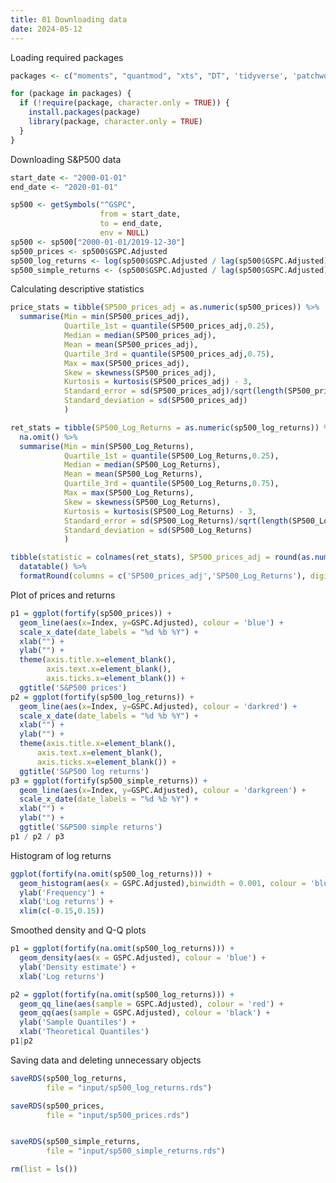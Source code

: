 ```yaml
---
title: 01 Downloading data
date: 2024-05-12
---
```


Loading required packages

```r
packages <- c("moments", "quantmod", "xts", "DT", 'tidyverse', 'patchwork')

for (package in packages) {
  if (!require(package, character.only = TRUE)) {
    install.packages(package)
    library(package, character.only = TRUE)
  }
}
```

Downloading S&P500 data

```r
start_date <- "2000-01-01"
end_date <- "2020-01-01"

sp500 <- getSymbols("^GSPC",
                    from = start_date,
                    to = end_date,
                    env = NULL)
sp500 <- sp500["2000-01-01/2019-12-30"]
sp500_prices <- sp500$GSPC.Adjusted
sp500_log_returns <- log(sp500$GSPC.Adjusted / lag(sp500$GSPC.Adjusted))
sp500_simple_returns <- (sp500$GSPC.Adjusted / lag(sp500$GSPC.Adjusted) - 1)
```

Calculating descriptive statistics

```r
price_stats = tibble(SP500_prices_adj = as.numeric(sp500_prices)) %>% 
  summarise(Min = min(SP500_prices_adj),
            Quartile_1st = quantile(SP500_prices_adj,0.25),
            Median = median(SP500_prices_adj),
            Mean = mean(SP500_prices_adj),
            Quartile_3rd = quantile(SP500_prices_adj,0.75),
            Max = max(SP500_prices_adj),
            Skew = skewness(SP500_prices_adj),
            Kurtosis = kurtosis(SP500_prices_adj) - 3,
            Standard_error = sd(SP500_prices_adj)/sqrt(length(SP500_prices_adj)),
            Standard_deviation = sd(SP500_prices_adj)
            )

ret_stats = tibble(SP500_Log_Returns = as.numeric(sp500_log_returns)) %>% 
  na.omit() %>% 
  summarise(Min = min(SP500_Log_Returns),
            Quartile_1st = quantile(SP500_Log_Returns,0.25),
            Median = median(SP500_Log_Returns),
            Mean = mean(SP500_Log_Returns),
            Quartile_3rd = quantile(SP500_Log_Returns,0.75),
            Max = max(SP500_Log_Returns),
            Skew = skewness(SP500_Log_Returns),
            Kurtosis = kurtosis(SP500_Log_Returns) - 3,
            Standard_error = sd(SP500_Log_Returns)/sqrt(length(SP500_Log_Returns)),
            Standard_deviation = sd(SP500_Log_Returns)
            )

tibble(statistic = colnames(ret_stats), SP500_prices_adj = round(as.numeric(price_stats),4), SP500_Log_Returns = round(as.numeric(ret_stats),4)) %>% 
  datatable() %>% 
  formatRound(columns = c('SP500_prices_adj','SP500_Log_Returns'), digits = 4)
```

Plot of prices and returns

```r
p1 = ggplot(fortify(sp500_prices)) +
  geom_line(aes(x=Index, y=GSPC.Adjusted), colour = 'blue') +
  scale_x_date(date_labels = "%d %b %Y") +
  xlab("") +
  ylab("") + 
  theme(axis.title.x=element_blank(),
        axis.text.x=element_blank(),
        axis.ticks.x=element_blank()) +
  ggtitle('S&P500 prices')
p2 = ggplot(fortify(sp500_log_returns)) +
  geom_line(aes(x=Index, y=GSPC.Adjusted), colour = 'darkred') +
  scale_x_date(date_labels = "%d %b %Y") +
  xlab("") +
  ylab("") + 
  theme(axis.title.x=element_blank(),
      axis.text.x=element_blank(),
      axis.ticks.x=element_blank()) + 
  ggtitle('S&P500 log returns')
p3 = ggplot(fortify(sp500_simple_returns)) +
  geom_line(aes(x=Index, y=GSPC.Adjusted), colour = 'darkgreen') +
  scale_x_date(date_labels = "%d %b %Y") +
  xlab("") +
  ylab("") +
  ggtitle('S&P500 simple returns')
p1 / p2 / p3
```

Histogram of log returns

```r
ggplot(fortify(na.omit(sp500_log_returns))) + 
  geom_histogram(aes(x = GSPC.Adjusted),binwidth = 0.001, colour = 'blue') +
  ylab('Frequency') + 
  xlab('Log returns') +
  xlim(c(-0.15,0.15))
```

Smoothed density and Q-Q plots

```r
p1 = ggplot(fortify(na.omit(sp500_log_returns))) + 
  geom_density(aes(x = GSPC.Adjusted), colour = 'blue') +
  ylab('Density estimate') + 
  xlab('Log returns')

p2 = ggplot(fortify(na.omit(sp500_log_returns))) + 
  geom_qq_line(aes(sample = GSPC.Adjusted), colour = 'red') +
  geom_qq(aes(sample = GSPC.Adjusted), colour = 'black') +
  ylab('Sample Quantiles') + 
  xlab('Theoretical Quantiles')
p1|p2
```

Saving data and deleting unnecessary objects

```r
saveRDS(sp500_log_returns,
        file = "input/sp500_log_returns.rds")

saveRDS(sp500_prices,
        file = "input/sp500_prices.rds")


saveRDS(sp500_simple_returns,
        file = "input/sp500_simple_returns.rds")

rm(list = ls())
```
